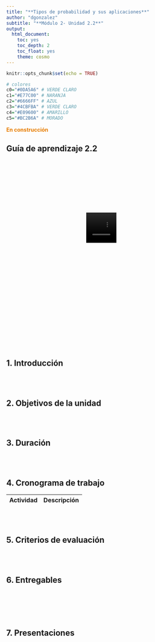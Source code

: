 ```yaml
---
title: "**Tipos de probabilidad y sus aplicaciones**"
author: "dgonzalez"
subtitle: "**Módulo 2- Unidad 2.2**" 
output:
  html_document:
    toc: yes
    toc_depth: 2
    toc_float: yes
    theme: cosmo
---
```


```r
knitr::opts_chunk$set(echo = TRUE)

# colores
c0="#0DA5A6" # VERDE CLARO
c1="#E77C00" # NARANJA
c2="#6666FF" # AZUL  
c3="#4CBFBA" # VERDE CLARO  
c4="#E09600" # AMARILLO  
c5="#BC2B6A" # MORADO  

```

 <span style="color:#E77C00">**En construcción**</span>

## **Guía de aprendizaje 2.2**

<div class="container-wrapper-genially" style="position: relative; min-height: 400px; max-width: 100%;"><video class="loader-genially" autoplay="autoplay" loop="loop" playsinline="playsInline" muted="muted" style="position: absolute;top: 45%;left: 50%;transform: translate(-50%, -50%);width: 80px;height: 80px;margin-bottom: 10%"><source src="https://static.genial.ly/resources/panel-loader-low.mp4" type="video/mp4" />Your browser does not support the video tag.</video><div id="5f4c855734dcc71ce637fbe4" class="genially-embed" style="margin: 0px auto; position: relative; height: auto; width: 100%;"></div></div><script>(function (d) { var js, id = "genially-embed-js", ref = d.getElementsByTagName("script")[0]; if (d.getElementById(id)) { return; } js = d.createElement("script"); js.id = id; js.async = true; js.src = "https://view.genial.ly/static/embed/embed.js"; ref.parentNode.insertBefore(js, ref); }(document));</script>

<br/><br/>

<br/><br/>

## **1. Introducción**

<br/><br/>

## **2. Objetivos de la unidad**

<br/><br/>

## **3. Duración**

<br/><br/>

## **4. Cronograma de trabajo**


|Actividad      | Descripción                    | 
|:--------------|:-----------------------------  |

<br/><br/>

## **5. Criterios de evaluación**

<br/><br/>

## **6. Entregables** 

<br/><br/><br/><br/>

## **7. Presentaciones**



